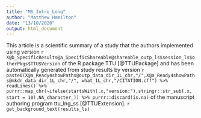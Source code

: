 ```yaml
---
title: "MS_Intro_Long"
author: "Matthew Hamilton"
date: "13/10/2020"
output: html_document
---
```


This article is a scientific summary of a study that the authors implemented using version `r X@b_SpecificResults@a_SpecificShareable@shareable_outp_ls$session_ls$otherPkgs$TTU$Version` of the R package TTU [@TTUPackage] and has been automatically generated from study results by version `r paste0(X@a_Ready4showPaths@outp_data_dir_1L_chr,"/",X@a_Ready4showPaths@mkdn_data_dir_1L_chr,"/", what_1L_chr,"/CITATION.cff") %>% readLines() %>% purrr::map_chr(~ifelse(startsWith(.x,"version:"),stringr::str_sub(.x, start = 10),NA_character_)) %>% purrr::discard(is.na)` of the manuscript authoring program ttu_lng_ss [@TTUExtension]. `r get_background_text(results_ls)`